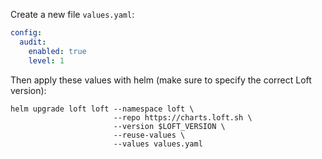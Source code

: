 

Create a new file `values.yaml`:
```yaml
config:
  audit:
    enabled: true
    level: 1
```

Then apply these values with helm (make sure to specify the correct Loft version):
```
helm upgrade loft loft --namespace loft \
                       --repo https://charts.loft.sh \
                       --version $LOFT_VERSION \
                       --reuse-values \
                       --values values.yaml
```
